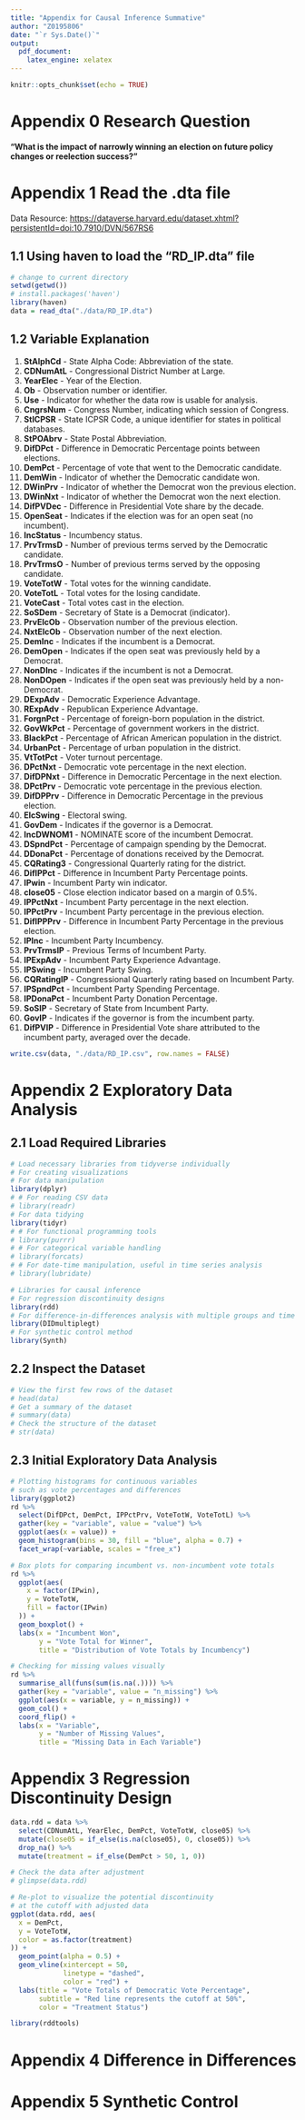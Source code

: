 ```yaml
---
title: "Appendix for Causal Inference Summative"
author: "Z0195806"
date: "`r Sys.Date()`"
output: 
  pdf_document: 
    latex_engine: xelatex
---
```


```r
knitr::opts_chunk$set(echo = TRUE)
```

# Appendix 0 Research Question

**"What is the impact of narrowly winning an election on future policy changes or reelection success?"**

# Appendix 1 Read the .dta file

Data Resource: <https://dataverse.harvard.edu/dataset.xhtml?persistentId=doi:10.7910/DVN/567RS6>

## 1.1 Using haven to load the "RD_IP.dta" file

```r
# change to current directory
setwd(getwd())
# install.packages('haven')
library(haven)
data = read_dta("./data/RD_IP.dta")
```

## 1.2 Variable Explanation

1.  **StAlphCd** - State Alpha Code: Abbreviation of the state.
2.  **CDNumAtL** - Congressional District Number at Large.
3.  **YearElec** - Year of the Election.
4.  **Ob** - Observation number or identifier.
5.  **Use** - Indicator for whether the data row is usable for analysis.
6.  **CngrsNum** - Congress Number, indicating which session of Congress.
7.  **StICPSR** - State ICPSR Code, a unique identifier for states in political databases.
8.  **StPOAbrv** - State Postal Abbreviation.
9.  **DifDPct** - Difference in Democratic Percentage points between elections.
10. **DemPct** - Percentage of vote that went to the Democratic candidate.
11. **DemWin** - Indicator of whether the Democratic candidate won.
12. **DWinPrv** - Indicator of whether the Democrat won the previous election.
13. **DWinNxt** - Indicator of whether the Democrat won the next election.
14. **DifPVDec** - Difference in Presidential Vote share by the decade.
15. **OpenSeat** - Indicates if the election was for an open seat (no incumbent).
16. **IncStatus** - Incumbency status.
17. **PrvTrmsD** - Number of previous terms served by the Democratic candidate.
18. **PrvTrmsO** - Number of previous terms served by the opposing candidate.
19. **VoteTotW** - Total votes for the winning candidate.
20. **VoteTotL** - Total votes for the losing candidate.
21. **VoteCast** - Total votes cast in the election.
22. **SoSDem** - Secretary of State is a Democrat (indicator).
23. **PrvElcOb** - Observation number of the previous election.
24. **NxtElcOb** - Observation number of the next election.
25. **DemInc** - Indicates if the incumbent is a Democrat.
26. **DemOpen** - Indicates if the open seat was previously held by a Democrat.
27. **NonDInc** - Indicates if the incumbent is not a Democrat.
28. **NonDOpen** - Indicates if the open seat was previously held by a non-Democrat.
29. **DExpAdv** - Democratic Experience Advantage.
30. **RExpAdv** - Republican Experience Advantage.
31. **ForgnPct** - Percentage of foreign-born population in the district.
32. **GovWkPct** - Percentage of government workers in the district.
33. **BlackPct** - Percentage of African American population in the district.
34. **UrbanPct** - Percentage of urban population in the district.
35. **VtTotPct** - Voter turnout percentage.
36. **DPctNxt** - Democratic vote percentage in the next election.
37. **DifDPNxt** - Difference in Democratic Percentage in the next election.
38. **DPctPrv** - Democratic vote percentage in the previous election.
39. **DifDPPrv** - Difference in Democratic Percentage in the previous election.
40. **ElcSwing** - Electoral swing.
41. **GovDem** - Indicates if the governor is a Democrat.
42. **IncDWNOM1** - NOMINATE score of the incumbent Democrat.
43. **DSpndPct** - Percentage of campaign spending by the Democrat.
44. **DDonaPct** - Percentage of donations received by the Democrat.
45. **CQRating3** - Congressional Quarterly rating for the district.
46. **DifIPPct** - Difference in Incumbent Party Percentage points.
47. **IPwin** - Incumbent Party win indicator.
48. **close05** - Close election indicator based on a margin of 0.5%.
49. **IPPctNxt** - Incumbent Party percentage in the next election.
50. **IPPctPrv** - Incumbent Party percentage in the previous election.
51. **DifIPPPrv** - Difference in Incumbent Party Percentage in the previous election.
52. **IPInc** - Incumbent Party Incumbency.
53. **PrvTrmsIP** - Previous Terms of Incumbent Party.
54. **IPExpAdv** - Incumbent Party Experience Advantage.
55. **IPSwing** - Incumbent Party Swing.
56. **CQRatingIP** - Congressional Quarterly rating based on Incumbent Party.
57. **IPSpndPct** - Incumbent Party Spending Percentage.
58. **IPDonaPct** - Incumbent Party Donation Percentage.
59. **SoSIP** - Secretary of State from Incumbent Party.
60. **GovIP** - Indicates if the governor is from the incumbent party.
61. **DifPVIP** - Difference in Presidential Vote share attributed to the incumbent party, averaged over the decade.

```r
write.csv(data, "./data/RD_IP.csv", row.names = FALSE)
```

# Appendix 2 Exploratory Data Analysis

## 2.1 **Load Required Libraries**

```r
# Load necessary libraries from tidyverse individually
# For creating visualizations
# For data manipulation
library(dplyr)
# # For reading CSV data
# library(readr)
# For data tidying
library(tidyr)
# # For functional programming tools
# library(purrr)
# # For categorical variable handling
# library(forcats)
# # For date-time manipulation, useful in time series analysis
# library(lubridate)

# Libraries for causal inference
# For regression discontinuity designs
library(rdd)
# For difference-in-differences analysis with multiple groups and time periods
library(DIDmultiplegt)
# For synthetic control method
library(Synth)
```

## 2.2 **Inspect the Dataset**

```r
# View the first few rows of the dataset
# head(data)
# Get a summary of the dataset
# summary(data)
# Check the structure of the dataset
# str(data)
```

## 2.3 **Initial Exploratory Data Analysis**

```r
# Plotting histograms for continuous variables
# such as vote percentages and differences
library(ggplot2)
rd %>% 
  select(DifDPct, DemPct, IPPctPrv, VoteTotW, VoteTotL) %>% 
  gather(key = "variable", value = "value") %>% 
  ggplot(aes(x = value)) +
  geom_histogram(bins = 30, fill = "blue", alpha = 0.7) +
  facet_wrap(~variable, scales = "free_x")
```

```r
# Box plots for comparing incumbent vs. non-incumbent vote totals
rd %>%
  ggplot(aes(
    x = factor(IPwin),
    y = VoteTotW,
    fill = factor(IPwin)
  )) +
  geom_boxplot() +
  labs(x = "Incumbent Won",
       y = "Vote Total for Winner",
       title = "Distribution of Vote Totals by Incumbency")
```

```r
# Checking for missing values visually
rd %>% 
  summarise_all(funs(sum(is.na(.)))) %>%
  gather(key = "variable", value = "n_missing") %>%
  ggplot(aes(x = variable, y = n_missing)) +
  geom_col() +
  coord_flip() +
  labs(x = "Variable",
       y = "Number of Missing Values",
       title = "Missing Data in Each Variable")
```

# Appendix 3 **Regression Discontinuity Design**

```r
data.rdd = data %>%
  select(CDNumAtL, YearElec, DemPct, VoteTotW, close05) %>%
  mutate(close05 = if_else(is.na(close05), 0, close05)) %>%
  drop_na() %>%
  mutate(treatment = if_else(DemPct > 50, 1, 0))
```

```r
# Check the data after adjustment
# glimpse(data.rdd)
```

```r
# Re-plot to visualize the potential discontinuity
# at the cutoff with adjusted data
ggplot(data.rdd, aes(
  x = DemPct,
  y = VoteTotW,
  color = as.factor(treatment)
)) +
  geom_point(alpha = 0.5) +
  geom_vline(xintercept = 50,
             linetype = "dashed",
             color = "red") +
  labs(title = "Vote Totals of Democratic Vote Percentage",
       subtitle = "Red line represents the cutoff at 50%",
       color = "Treatment Status")
```

```r
library(rddtools)
```

# Appendix 4 **Difference in Differences**

# Appendix 5 Synthetic Control
